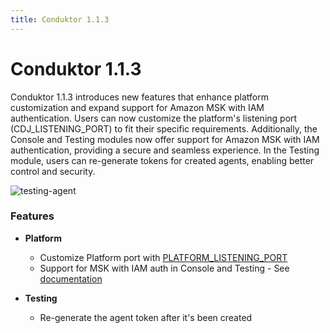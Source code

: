```yaml
---
title: Conduktor 1.1.3
---
```


# Conduktor 1.1.3

Conduktor 1.1.3 introduces new features that enhance platform customization and expand support for Amazon MSK with IAM authentication. Users can now customize the platform's listening port (CDJ_LISTENING_PORT) to fit their specific requirements. Additionally, the Console and Testing modules now offer support for Amazon MSK with IAM authentication, providing a secure and seamless experience. In the Testing module, users can re-generate tokens for created agents, enabling better control and security.

![testing-agent](https://user-images.githubusercontent.com/2573301/203622154-7ecad706-6299-4692-bbd2-674c6e267c72.png)

### Features

- **Platform**

  - Customize Platform port with [PLATFORM_LISTENING_PORT](https://docs.conduktor.io/platform/get-started/configuration/env-variables/)
  - Support for MSK with IAM auth in Console and Testing - See [documentation](https://docs.conduktor.io/)

- **Testing**
  - Re-generate the agent token after it's been created
